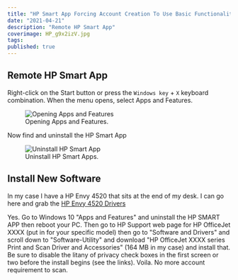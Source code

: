 ```yaml
---
title: "HP Smart App Forcing Account Creation To Use Basic Functionality"
date: "2021-04-21"
description: "Remote HP Smart App"
coverimage: HP_g9x2izV.jpg
tags: 
published: true
---
```


## Remote HP Smart App

Right-click on the Start button or press the `Windows key` + `X` keyboard combination. When the menu opens, select Apps and Features.

<figure class="figure text-center col-xs-12 col-sm-12 col-lg-12">
<img src="986c94ed-1742-4c2f-8150-8eb11f8930f0.png" class="img-fluid" alt="Opening Apps and Features">
  <figcaption class="figure-caption text-center fw-normal text-dark">Opening Apps and Features.</figcaption>
</figure>

Now find and uninstall the HP Smart App

<figure class="figure text-center col-xs-12 col-sm-12 col-lg-12">
<img src="3cd82287-cef9-4b0a-b3b4-94e945767381.png" class="img-fluid" alt="Uninstall HP Smart App">
  <figcaption class="figure-caption text-center fw-normal text-dark">Uninstall HP Smart Apps.</figcaption>
</figure>


## Install New Software

In my case I have a HP Envy 4520 that sits at the end of my desk. I can go here and grab the [HP Envy 4520 Drivers](https://support.hp.com/gb-en/drivers/selfservice/closure/hp-envy-4520-all-in-one-printer-series/5447920)

Yes. Go to Windows 10 "Apps and Features" and uninstall the HP SMART APP then reboot your PC. Then go to HP Support web page for HP OfficeJet XXXX (put in for your specific model) then go to "Software and Drivers" and scroll down to "Software-Utility" and download "HP OfficeJet XXXX series Print and Scan Driver and Accessories" (164 MB in my case) and install that. Be sure to disable the litany of privacy check boxes in the first screen or two before the install begins (see the links). Voila. No more account requirement to scan.